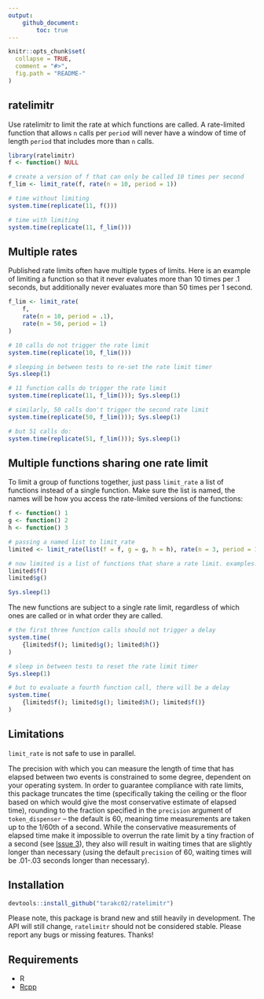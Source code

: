 ```yaml
---
output: 
    github_document:
        toc: true
---
```


<!-- README.md is generated from README.Rmd. Please edit that file -->

```r
knitr::opts_chunk$set(
  collapse = TRUE,
  comment = "#>",
  fig.path = "README-"
)
```

## ratelimitr
Use ratelimitr to limit the rate at which functions are called. A rate-limited function that allows `n` calls per `period` will never have a window of time of length `period` that includes more than `n` calls. 

```r
library(ratelimitr)
f <- function() NULL

# create a version of f that can only be called 10 times per second
f_lim <- limit_rate(f, rate(n = 10, period = 1))

# time without limiting
system.time(replicate(11, f()))

# time with limiting
system.time(replicate(11, f_lim()))
```

## Multiple rates

Published rate limits often have multiple types of limits. Here is an example of limiting a function so that it never evaluates more than 10 times per .1 seconds, but additionally never evaluates more than 50 times per 1 second. 

```r
f_lim <- limit_rate(
    f, 
    rate(n = 10, period = .1), 
    rate(n = 50, period = 1)
)

# 10 calls do not trigger the rate limit
system.time(replicate(10, f_lim()))

# sleeping in between tests to re-set the rate limit timer
Sys.sleep(1)

# 11 function calls do trigger the rate limit
system.time(replicate(11, f_lim())); Sys.sleep(1)

# similarly, 50 calls don't trigger the second rate limit
system.time(replicate(50, f_lim())); Sys.sleep(1)

# but 51 calls do:
system.time(replicate(51, f_lim())); Sys.sleep(1)
```

## Multiple functions sharing one rate limit

To limit a group of functions together, just pass `limit_rate` a list of functions instead of a single function. Make sure the list is named, the names will be how you access the rate-limited versions of the functions:

```r
f <- function() 1
g <- function() 2
h <- function() 3

# passing a named list to limit_rate
limited <- limit_rate(list(f = f, g = g, h = h), rate(n = 3, period = 1))

# now limited is a list of functions that share a rate limit. examples:
limited$f()
limited$g()
```

```r
Sys.sleep(1)
```

The new functions are subject to a single rate limit, regardless of which ones are called or in what order they are called.

```r
# the first three function calls should not trigger a delay
system.time(
    {limited$f(); limited$g(); limited$h()}
)

# sleep in between tests to reset the rate limit timer
Sys.sleep(1)

# but to evaluate a fourth function call, there will be a delay
system.time(
    {limited$f(); limited$g(); limited$h(); limited$f()}
)
```

## Limitations

`limit_rate` is not safe to use in parallel. 

The precision with which you can measure the length of time that has elapsed between two events is constrained to some degree, dependent on your operating system. In order to guarantee compliance with rate limits, this package truncates the time (specifically taking the ceiling or the floor based on which would give the most conservative estimate of elapsed time), rounding to the fraction specified in the `precision` argument of `token_dispenser` -- the default is 60, meaning time measurements are taken up to the 1/60th of a second. While the conservative measurements of elapsed time make it impossible to overrun the rate limit by a tiny fraction of a second (see [Issue 3](https://github.com/tarakc02/ratelimitr/issues/3)), they also will result in waiting times that are slightly longer than necessary (using the default `precision` of 60, waiting times will be .01-.03 seconds longer than necessary). 

## Installation

```r
devtools::install_github("tarakc02/ratelimitr")
```

Please note, this package is brand new and still heavily in development. The API will still change, `ratelimitr` should not be considered stable. Please report any bugs or missing features. Thanks!

## Requirements
* R
* [Rcpp](https://cran.r-project.org/web/packages/Rcpp/index.html)
